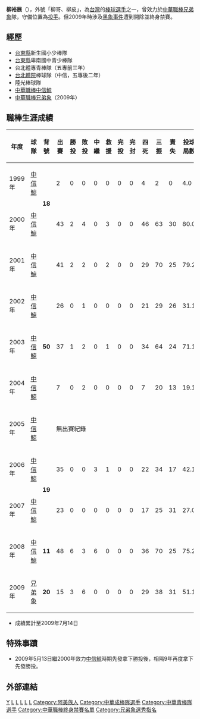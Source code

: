 {{nofootnotes|time=2022-05-12}}{{Infobox CPBL player|
bgcolor1=|
bgcolor2=|
textcolor1=|
textcolor2=|
name=柳裕展|
position=投手|
team=|
number=|
bats=右|
throws=右|
birthdate={{birth_date_and_age|1975|12|2|mf=y}}|
birthplace=[[台灣|台灣]][[台東縣|台東縣]]|
debutdate=10月17日|
debutyear=1999年|
debutteam=中信鯨|
statyear=2009年7月14日|
stat1label=勝投－敗投|
stat1value=14－20|
stat2label=三振－四死|
stat2value=415－245|
stat3label=防禦率|
stat3value=4.15|
teams=<nowiki></nowiki>
*[[中信鯨|中信鯨]]（1999－2008年）
*[[兄弟象|兄弟象]]（2009年）
}}
'''柳裕展'''（{{bd|1975年|12月2日}}），外號「柳哥、柳皮」，為[[台灣|台灣]]的[[棒球|棒球]][[選手|選手]]之一，曾效力於[[中華職棒|中華職棒]][[兄弟象|兄弟象]]隊，守備位置為[[投手|投手]]。但2009年時涉及[[2009年中華職棒假球事件|黑象事件]]遭到開除並終身禁賽。
==經歷==
*[[台東縣|台東縣]]新生國小少棒隊 
*[[台東縣|台東縣]]卑南國中青少棒隊 
*台北體專青棒隊（五專前三年）
*[[台北體院|台北體院]]棒球隊（中信，五專後二年）
*陸光棒球隊  
*[[中華職棒|中華職棒]][[中信鯨|中信鯨]] 
*[[中華職棒|中華職棒]][[兄弟象|兄弟象]]（2009年）

==職棒生涯成績==
{|border=1 width="800px"
|- align="center"
!年度!!球隊!!背號!!出賽!!勝投!!敗投!!中繼!!救援!!完投!!完封!!四死!!三振!!責失!!投球局數!!防禦率
|- align="center"
|1999年||[[中信鯨|中信鯨]]||rowspan=2|'''18'''||2||0||0||0||0||0||0||4||2||0||4.0||0.00
|- align="center"
|2000年||[[中信鯨|中信鯨]]||43||2||4||0||3||0||0||46||63||30||80.0||3.38
|- align="center"
|2001年||[[中信鯨|中信鯨]]||rowspan=5|'''50'''||41||2||2||0||2||0||0||29||70||25||79.2||2.82
|- align="center"
|2002年||[[中信鯨|中信鯨]]||26||0||1||0||0||0||0||21||29||26||31.1||7.47
|- align="center"
|2003年||[[中信鯨|中信鯨]]||37||1||2||0||1||0||0||34||64||24||71.1||3.03
|- align="center"
|2004年||[[中信鯨|中信鯨]]||7||0||2||0||0||0||0||7||20||13||19.1||6.05
|- align="center"
|2005年||[[中信鯨|中信鯨]]||colspan=12|無出賽紀錄
|- align="center"
|2006年||[[中信鯨|中信鯨]]||rowspan=2|'''19'''||35||0||0||3||1||0||0||22||34||17||42.1||3.61
|- align="center"
|2007年||[[中信鯨|中信鯨]]||23||0||0||0||0||0||0||17||25||31||27.0||10.33
|- align="center"
|2008年||[[中信鯨|中信鯨]]||rowspan=1|'''11'''||48||6||3||6||0||0||0||36||70||25||75.2||2.97
|- align="center"
|2009年||[[兄弟象|兄弟象]]||rowspan=1|'''20'''||15||3||6||0||0||0||0||29||38||31||51.1||5.44
|- span style="background-color:yellow"
!colspan=3|合計11年!!277!!14!!20!!9!!7!!0!!0!!245!!415!!222!!482.0!!4.15
|}
*成績累計至2009年7月14日

==特殊事蹟==
*2009年5月13日繼2000年效力[[中信鯨|中信鯨]]時期先發拿下勝投後，相隔9年再度拿下先發勝投。

==外部連結==
{{台灣棒球維基館}}
{{中華職棒球員資料|id=W060|name=柳裕展}}

{{1995年第十八屆亞洲棒球錦標賽中華成棒代表隊}}

[[Category:柳姓|Y]]
[[Category:在世人物|L]]
[[Category:1975年出生|L]]
[[Category:台灣棒球運動員|L]]
[[Category:中信鯨隊球員|L]]
[[Category:兄弟象隊球員|L]]
[[Category:阿美族人|Category:阿美族人]]
[[Category:中華成棒隊選手|Category:中華成棒隊選手]]
[[Category:中華青棒隊選手|Category:中華青棒隊選手]]
[[Category:中華職棒終身禁賽名單|Category:中華職棒終身禁賽名單]]
[[Category:兄弟象選秀指名|Category:兄弟象選秀指名]]